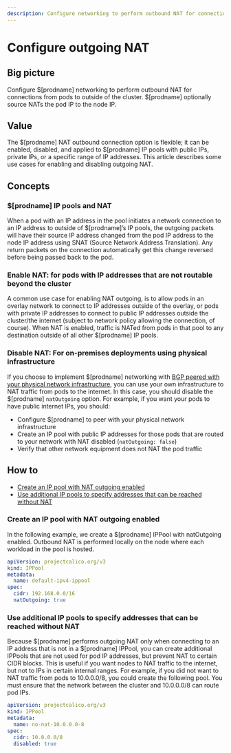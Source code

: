 ```yaml
---
description: Configure networking to perform outbound NAT for connections from pods to outside of the cluster.
---
```


# Configure outgoing NAT

## Big picture

Configure $[prodname] networking to perform outbound NAT for connections from pods to outside of the cluster. $[prodname] optionally source NATs the pod IP to the node IP.

## Value

The $[prodname] NAT outbound connection option is flexible; it can be enabled, disabled, and applied to $[prodname] IP pools with public IPs, private IPs, or a specific range of IP addresses. This article describes some use cases for enabling and disabling outgoing NAT.

## Concepts

### $[prodname] IP pools and NAT

When a pod with an IP address in the pool initiates a network connection to an IP address to outside of $[prodname]’s IP pools, the outgoing packets will have their source IP address changed from the pod IP address to the node IP address using SNAT (Source Network Address Translation). Any return packets on the connection automatically get this change reversed before being passed back to the pod.

### Enable NAT: for pods with IP addresses that are not routable beyond the cluster

A common use case for enabling NAT outgoing, is to allow pods in an overlay network to connect to IP addresses outside of the overlay, or pods with private IP addresses to connect to public IP addresses outside the cluster/the internet (subject to network policy allowing the connection, of course). When NAT is enabled, traffic is NATed from pods in that pool to any destination outside of all other $[prodname] IP pools.

### Disable NAT: For on-premises deployments using physical infrastructure

If you choose to implement $[prodname] networking with [BGP peered with your physical network infrastructure](bgp.mdx), you can use your own infrastructure to NAT traffic from pods to the internet. In this case, you should disable the $[prodname] `natOutgoing` option. For example, if you want your pods to have public internet IPs, you should:

- Configure $[prodname] to peer with your physical network infrastructure
- Create an IP pool with public IP addresses for those pods that are routed to your network with NAT disabled (`natOutgoing: false`)
- Verify that other network equipment does not NAT the pod traffic

## How to

- [Create an IP pool with NAT outgoing enabled](#create-an-ip-pool-with-nat-outgoing-enabled)
- [Use additional IP pools to specify addresses that can be reached without NAT](#use-additional-ip-pools-to-specify-addresses-that-can-be-reached-without-nat)

### Create an IP pool with NAT outgoing enabled

In the following example, we create a $[prodname] IPPool with natOutgoing enabled. Outbound NAT is performed locally on the node where each workload in the pool is hosted.

```yaml
apiVersion: projectcalico.org/v3
kind: IPPool
metadata:
  name: default-ipv4-ippool
spec:
  cidr: 192.168.0.0/16
  natOutgoing: true
```

### Use additional IP pools to specify addresses that can be reached without NAT

Because $[prodname] performs outgoing NAT only when connecting to an IP address that is not in a $[prodname] IPPool, you can create additional IPPools that are not used for pod IP addresses, but prevent NAT to certain CIDR blocks. This is useful if you want nodes to NAT traffic to the internet, but not to IPs in certain internal ranges. For example, if you did not want to NAT traffic from pods to 10.0.0.0/8, you could create the following pool. You must ensure that the network between the cluster and 10.0.0.0/8 can route pod IPs.

```yaml
apiVersion: projectcalico.org/v3
kind: IPPool
metadata:
  name: no-nat-10.0.0.0-8
spec:
  cidr: 10.0.0.0/8
  disabled: true
```
